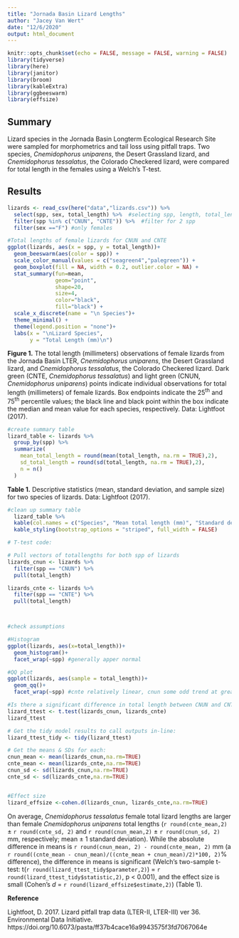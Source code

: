 ```yaml
---
title: "Jornada Basin Lizard Lengths"
author: "Jacey Van Wert"
date: "12/6/2020"
output: html_document
---
```


```r
knitr::opts_chunk$set(echo = FALSE, message = FALSE, warning = FALSE)
library(tidyverse)
library(here)
library(janitor)
library(broom)
library(kableExtra)
library(ggbeeswarm)
library(effsize)
```


## Summary

Lizard species in the Jornada Basin Longterm Ecological Research Site were sampled for morphometrics and tail loss using pitfall traps. Two species, *Cnemidophorus uniparens*, the Desert Grassland lizard, and *Cnemidophorus tessalatus*, the Colorado Checkered lizard, were compared for total length in the females using a Welch's T-test. 

## Results 

```r
lizards <- read_csv(here("data","lizards.csv")) %>% 
  select(spp, sex, total_length) %>%  #selecting spp, length, total_length to simplify dataframe
  filter(spp %in% c("CNUN", "CNTE")) %>%  #filter for 2 spp
  filter(sex =="F") #only females

```


```r
#Total lengths of female lizards for CNUN and CNTE
ggplot(lizards, aes(x = spp, y = total_length))+
  geom_beeswarm(aes(color = spp)) +
  scale_color_manual(values = c("seagreen4","palegreen")) +
  geom_boxplot(fill = NA, width = 0.2, outlier.color = NA) +
  stat_summary(fun=mean, 
               geom="point", 
               shape=20, 
               size=4, 
               color="black", 
               fill="black") +
  scale_x_discrete(name = "\n Species")+
  theme_minimal() +
  theme(legend.position = "none")+
  labs(x = "\nLizard Species",
       y = "Total Length (mm)\n")
```
 
**Figure 1.** The total length (millimeters) observations of female lizards from the Jornada Basin LTER, *Cnemidophorus uniparens*, the Desert Grassland lizard, and *Cnemidophorus tessalatus*, the Colorado Checkered lizard. Dark green (CNTE, *Cnemidophorus tessalatus*) and light green (CNUN, *Cnemidophorus uniparens*) points indicate individual observations for total length (millimeters) of female lizards. Box endpoints indicate the 25^th^ and 75^th^ percentile values; the black line and black point within the box indicate the median and mean value for each species, respectively. Data: Lightfoot (2017). 



```r
#create summary table
lizard_table <- lizards %>% 
  group_by(spp) %>% 
  summarize(
    mean_total_length = round(mean(total_length, na.rm = TRUE),2),
    sd_total_length = round(sd(total_length, na.rm = TRUE),2),
    n = n()
  )
```
**Table 1.** Descriptive statistics (mean, standard deviation, and sample size) for two species of lizards. Data: Lightfoot (2017). 

```r
#clean up summary table
  lizard_table %>% 
  kable(col.names = c("Species", "Mean total length (mm)", "Standard deviation (mm)", "Sample size")) %>% 
  kable_styling(bootstrap_options = "striped", full_width = FALSE)
```




```r
# T-test code: 

# Pull vectors of totallengths for both spp of lizards
lizards_cnun <- lizards %>% 
  filter(spp == "CNUN") %>% 
  pull(total_length)

lizards_cnte <- lizards %>% 
  filter(spp == "CNTE") %>% 
  pull(total_length)



#check assumptions

#Histogram
ggplot(lizards, aes(x=total_length))+
  geom_histogram()+
  facet_wrap(~spp) #generally apper normal

#QQ plot
ggplot(lizards, aes(sample = total_length))+
  geom_qq()+
  facet_wrap(~spp) #cnte relatively linear, cnun some odd trend at greater heights

#Is there a significant difference in total length between CNUN and CNTE lizard spp? 
lizard_ttest <- t.test(lizards_cnun, lizards_cnte)
lizard_ttest

# Get the tidy model results to call outputs in-line: 
lizard_ttest_tidy <- tidy(lizard_ttest)

# Get the means & SDs for each: 
cnun_mean <- mean(lizards_cnun,na.rm=TRUE)
cnte_mean <- mean(lizards_cnte,na.rm=TRUE)
cnun_sd <- sd(lizards_cnun,na.rm=TRUE)
cnte_sd <- sd(lizards_cnte,na.rm=TRUE)


#Effect size
lizard_effsize <-cohen.d(lizards_cnun, lizards_cnte,na.rm=TRUE)
```


On average, *Cnemidophorus tessalatus* female total lizard lengths are larger than female *Cnemidophorus uniparens* total lengths (`r round(cnte_mean,2)` $\pm$ `r round(cnte_sd, 2)` and `r round(cnun_mean,2)` $\pm$ `r round(cnun_sd, 2)` mm, respectively; mean $\pm$ 1 standard deviation). While the absolute difference in means is `r round(cnun_mean, 2) - round(cnte_mean, 2)` mm (a `r round((cnte_mean - cnun_mean)/((cnte_mean + cnun_mean)/2)*100, 2)`% difference), the difference in means is significant (Welch's two-sample t-test: t(`r round(lizard_ttest_tidy$parameter,2)`) = `r round(lizard_ttest_tidy$statistic,2)`, p < 0.001), and the effect size is small (Cohen's *d* = `r round(lizard_effsize$estimate,2)`) (Table 1).




**Reference**

Lightfoot, D. 2017. Lizard pitfall trap data (LTER-II, LTER-III) ver 36. Environmental Data Initiative. https://doi.org/10.6073/pasta/ff37b4cace16a9943575f3fd7067064e 
